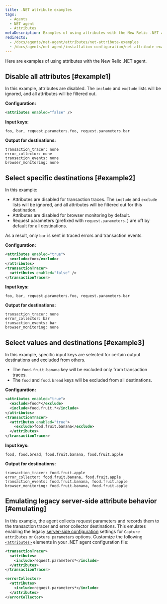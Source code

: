 ```yaml
---
title: .NET attribute examples
tags:
  - Agents
  - NET agent
  - Attributes
metaDescription: Examples of using attributes with the New Relic .NET agent.
redirects:
  - /docs/agents/net-agent/attributes/net-attribute-examples
  - /docs/agents/net-agent/installation-configuration/net-attribute-examples
---
```


Here are examples of using attributes with the New Relic .NET agent.

## Disable all attributes [#example1]

In this example, attributes are disabled. The `include` and `exclude` lists will be ignored, and all attributes will be filtered out.

**Configuration:**

```xml
<attributes enabled="false" />
```

**Input keys:**

```
foo, bar, request.parameters.foo, request.parameters.bar
```

**Output for destinations:**

```
transaction_tracer: none
error_collector: none
transaction_events: none
browser_monitoring: none
```

## Select specific destinations [#example2]

In this example:

* Attributes are disabled for transaction traces. The `include` and `exclude` lists will be ignored, and all attributes will be filtered out for this destination.
* Attributes are disabled for browser monitoring by default.
* Request parameters (prefixed with `request.parameters.`) are off by default for all destinations.

As a result, only `bar` is sent in traced errors and transaction events.

**Configuration:**

```xml
<attributes enabled="true">
  <exclude>foo</exclude>
</attributes>
<transactionTracer>
  <attributes enabled="false" />
</transactionTracer>
```

**Input keys:**

```
foo, bar, request.parameters.foo, request.parameters.bar
```

**Output for destinations:**

```
transaction_tracer: none
error_collector: bar
transaction_events: bar
browser_monitoring: none
```

## Select values and destinations [#example3]

In this example, specific input keys are selected for certain output destinations and excluded from others.

* The `food.fruit.banana` key will be excluded only from transaction traces.
* The `food` and `food.bread` keys will be excluded from all destinations.

**Configuration:**

```xml
<attributes enabled="true">
  <exclude>food*</exclude>
  <include>food.fruit.*</include>
</attributes>
<transactionTracer>
  <attributes enabled="true">
    <exclude>food.fruit.banana</exclude>
  </attributes>
</transactionTracer>
```

**Input keys:**

```
food, food.bread, food.fruit.banana, food.fruit.apple
```

**Output for destinations:**

```
transaction_tracer: food.fruit.apple
error_collector: food.fruit.banana, food.fruit.apple
transaction_events: food.fruit.banana, food.fruit.apple
browser_monitoring: food.fruit.banana, food.fruit.apple
```

## Emulating legacy server-side attribute behavior [#emulating]

In this example, the agent collects request parameters and records them to the transaction tracer and error collector destinations. This emulates enabling the legacy [server-side configuration](/docs/agents/manage-apm-agents/configuration/server-side-agent-configuration) settings for `Capture attributes` or `Capture parameters` options. Customize the following [`<attributes>`](/docs/agents/net-agent/installation-configuration/net-agent-configuration#agent-attributes) elements in your .NET agent configuration file:

```xml
<transactionTracer>
  <attributes>
    <include>request.parameters*</include>
  </attributes>
</transactionTracer>

<errorCollector>
  <attributes>
    <include>request.parameters*</include>
  </attributes>
</errorCollector>
```
